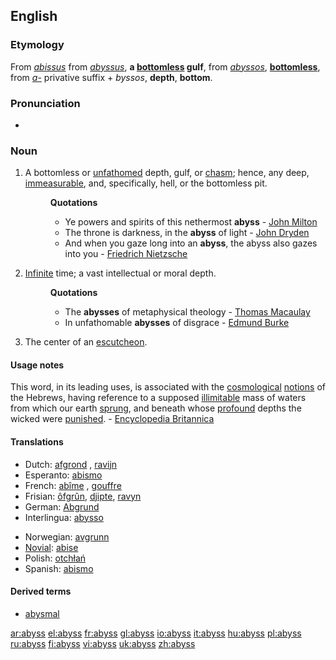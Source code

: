==English==
===Etymology===
From {{ME.}} ''[[abissus]]'' from {{L.}} ''[[abyssus]]'', '''a [[bottomless]] gulf''', from {{Gr.}} ''[[abyssos]]'', '''[[bottomless]]''', from ''[[a-]]'' privative suffix + ''byssos'', '''depth''', '''bottom'''.

===Pronunciation===
*{{IPA|/əˈbɪs/}}

===Noun===
{{en-noun|-}}

#A bottomless or [[unfathomed]] depth, gulf, or [[chasm]]; hence, any deep, [[immeasurable]], and, specifically, hell, or the bottomless pit.
#:'''Quotations'''
#:*Ye powers and spirits of this nethermost '''abyss''' - [[w:John Milton|John Milton]]
#:*The throne is darkness, in the '''abyss''' of light - [[w:John Dryden|John Dryden]]
#:*And when you gaze long into an '''abyss''', the abyss also gazes into you - [[w:Friedrich Nietzsche|Friedrich Nietzsche]]
#[[Infinite]] time; a vast intellectual or moral depth.
#:'''Quotations'''
#:*The '''abysses''' of metaphysical theology - [[Thomas Macaulay]]
#:*In unfathomable '''abysses''' of disgrace - [[Edmund Burke]]
# {{heraldry}} The center of an [[escutcheon]].

====Usage notes====
This word, in its leading uses, is associated with the [[cosmological]] [[notions]] of the Hebrews, having reference to a supposed [[illimitable]] mass of waters from which our earth [[sprung]], and beneath whose [[profound]] depths the wicked were [[punished]]. - [[Encyclopedia Britannica]]

====Translations====
{{trans-top|abyss}}
*Dutch: [[afgrond]] {{m}}, [[ravijn]] {{n}}
*Esperanto: [[abismo]]
*French: [[abîme]] {{m}}, [[gouffre]] {{m}}
*Frisian: [[ôfgrûn]], [[djipte]], [[ravyn]] {{n}}
*German: [[Abgrund]] {{m}}
*Interlingua: [[abysso]]
{{trans-mid}}
*Norwegian: [[avgrunn]]
*[[Novial]]: [[abise]]
*Polish: [[otchłań]] {{f}}
*Spanish: [[abismo]] {{m}}
{{trans-bottom}}

====Derived terms====
*[[abysmal]]

[[ar:abyss]]
[[el:abyss]]
[[fr:abyss]]
[[gl:abyss]]
[[io:abyss]]
[[it:abyss]]
[[hu:abyss]]
[[pl:abyss]]
[[ru:abyss]]
[[fi:abyss]]
[[vi:abyss]]
[[uk:abyss]]
[[zh:abyss]]